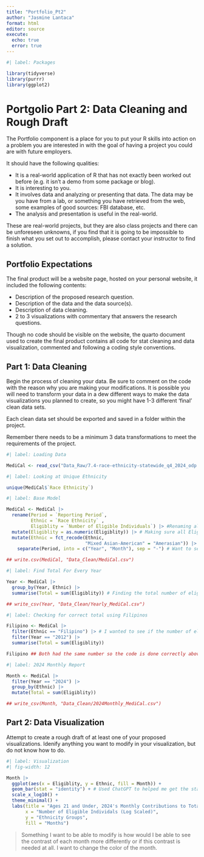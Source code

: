 ```yaml
---
title: "Portfolio_Pt2"
author: "Jasmine Lantaca"
format: html
editor: source
execute: 
  echo: true
  error: true
---
```


```r
#| label: Packages

library(tidyverse)
library(purrr)
library(ggplot2)
```


# Portgolio Part 2: Data Cleaning and Rough Draft

The Portfolio component is a place for you to put your R skills into action on a problem you are interested in with the goal of having a project you could are with future employers.

It should have the following qualities:

- It is a real-world application of R that has not exactly been worked out before (e.g. it isn't a demo from some package or blog).
- It is interesting to you.
- It involves data  and analyzing or presenting that data. The data may be you have from a lab, or something you have retrieved from the web, some examples of good sources: FBI database, etc.
- The analysis and presentation is useful in the real-world.

These are real-world projects, but they are also class projects and there can be unforeseen unknowns, if you find that it is going to be impossible to finish what you set out to accomplish, please contact your instructor to find a solution.

## Portfolio Expectations

The final product will be a website page, hosted on your personal website, it included the following contents:

- Description of the proposed research question.
- Description of the data and the data source(s).
- Description of data cleaning.
- 2 to 3 visualizations with commentary that answers the research questions.

Though no code should be visible on the website, the quarto document used to create the final product contains all code for stat cleaning and data visualization, commented and following a coding style conventions.

## Part 1: Data Cleaning

Begin the process of cleaning your data. Be sure to comment on the code with the reason why you are making your modifications. It is possible you will need to transform your data in a dew different ways to make the data visualizations you planned to create, so you might have 1-3 different 'final' clean data sets.

Each clean data set should be exported and saved in a folder within the project. 

Remember there needs to be a minimum 3 data transformations to meet the requirements of the project.

```r
#| label: Loading Data

MediCal <- read_csv("Data_Raw/7.4-race-ethnicity-statewide_q4_2024_odp.csv")
```


```r
#| label: Looking at Unique Ethnicity

unique(MediCal$`Race Ethnicity`)
```
```r
#| label: Base Model

MediCal <- MediCal |>
  rename(Period = `Reporting Period`, 
         Ethnic = `Race Ethnicity` , 
         Eligiblity = `Number of Eligible Individuals`) |> #Renaming all my variables into something more simpler and understandable
  mutate(Eligiblity = as.numeric(Eligiblity)) |> # Making sure all Eligibility column is numeric data
  mutate(Ethnic = fct_recode(Ethnic, 
                             "Mixed Asian-American" = "Amerasian")) |> # Realized that I need to specify what Amerasian is for those who do not know
    separate(Period, into = c("Year", "Month"), sep = "-") # Want to separate the period into months and year

## write.csv(MediCal, "Data_Clean/MediCal.csv")
```


```r
#| label: Find Total For Every Year

Year <- MediCal |>
  group_by(Year, Ethnic) |> 
  summarise(Total = sum(Eligiblity)) # Finding the total number of eligible individuals based on the year and ethnicity

## write_csv(Year, "Data_Clean/Yearly_MediCal.csv")
```

```r
#| label: Checking for correct total using Filipinos

Filipino <- MediCal |>
  filter(Ethnic == "Filipino") |> # I wanted to see if the number of eligible individuals were different for each month of a year in order to get the year's total and estimates average 
  filter(Year == "2012") |>
  summarise(Total = sum(Eligiblity))

Filipino ## Both had the same number so the code is done correctly above
```

```r
#| label: 2024 Monthly Report

Month <- MediCal |>
  filter(Year == "2024") |> 
  group_by(Ethnic) |>
  mutate(Total = sum(Eligiblity))

## write_csv(Month, "Data_Clean/2024Monthly_MediCal.csv")
```





## Part 2: Data Visualization

Attempt to create a rough draft of at least one of your proposed visualizations. Idenify anything you want to modify in your visualization, but do not know how to do.

```r
#| label: Visualization
#| fig-width: 12

Month |>
  ggplot(aes(x = Eligiblity, y = Ethnic, fill = Month)) +
  geom_bar(stat = "identity") + # Used ChatGPT to helped me get the stacked effect
  scale_x_log10() +
  theme_minimal() +
  labs(title = "Ages 21 and Under, 2024's Monthly Contributions to Total MediCal Eligible Individual by Ethnicity", 
       x = "Number of Eligible Individals (Log Scaled)", 
       y = "Ethnicity Groups", 
       fill = "Months")
```

> Something I want to be able to modify is how would I be able to see the contrast of each month more differently or if this contrast is needed at all. I want to change the color of the month.
